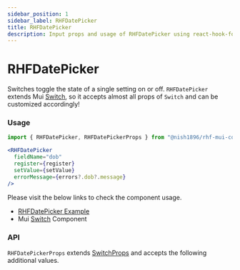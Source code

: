 ```yaml
---
sidebar_position: 1
sidebar_label: RHFDatePicker
title: RHFDatePicker
description: Input props and usage of RHFDatePicker using react-hook-form.
---
```



# RHFDatePicker

Switches toggle the state of a single setting on or off. `RHFDatePicker` extends Mui [Switch](https://mui.com/material-ui/react-switch/),
so it accepts almost all props of `Switch` and can be customized accordingly!

### Usage

```js
import { RHFDatePicker, RHFDatePickerProps } from "@nish1896/rhf-mui-components";
```

```jsx
<RHFDatePicker
  fieldName="dob"
  register={register}
  setValue={setValue}
  errorMessage={errors?.dob?.message}
/>
```

Please visit the below links to check the component usage.

- [RHFDatePicker Example](https://mui.com/material-ui/react-switch/)
- Mui [Switch](https://mui.com/material-ui/react-switch/) Component

### API

`RHFDatePickerProps` extends [SwitchProps](https://mui.com/material-ui/api/switch/) and accepts the following additional values.

<RHFDatePickerPropsTable />

